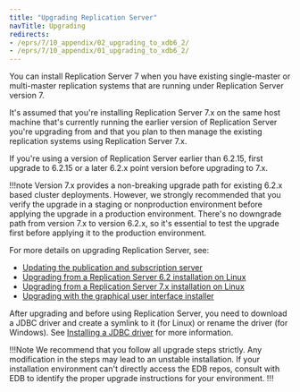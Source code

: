 ```yaml
---
title: "Upgrading Replication Server"
navTitle: Upgrading
redirects:
- /eprs/7/10_appendix/02_upgrading_to_xdb6_2/
- /eprs/7/10_appendix/01_upgrading_to_xdb6_2/
---
```


<div id="upgrading_to_xdb6_2" class="registered_link"></div>

You can install Replication Server 7 when you have existing single-master or multi-master replication systems that are running under Replication Server version 7.

It's assumed that you're installing Replication Server 7.x on the same host machine that's currently running the earlier version of Replication Server you're upgrading from and that you plan to then manage the existing replication systems using Replication Server 7.x.

If you're using a version of Replication Server earlier than 6.2.15, first upgrade to 6.2.15 or a later 6.2.x point version before upgrading to 7.x. 

!!!note
   Version 7.x provides a non-breaking upgrade path for existing 6.2.x based cluster deployments. However, we strongly recommended that you verify the upgrade in a staging or nonproduction environment before applying the upgrade in a production environment. There's no downgrade path from version 7.x to version 6.2.x, so it's essential to test the upgrade first before applying it to the production environment.  



For more details on upgrading Replication Server, see:

- [Updating the publication and subscription server](updating_sub_and_pub_ports)
- [Upgrading from a Replication Server 6.2 installation on Linux](upgrading_with_xdb_rpm_package)
- [Upgrading from a Replication Server 7.x installation on Linux](upgrading_linux)
- [Upgrading with the graphical user interface installer](upgrading_with_gui_installer)

After upgrading and before using Replication Server, you need to download a JDBC driver and create a symlink to it (for Linux) or rename the driver (for Windows). See [Installing a JDBC driver](../installing_jdbc_driver/) for more information.

!!!Note
  We recommend that you follow all upgrade steps strictly. Any modification in the steps may lead to an unstable installation. If your installation environment can't directly access the EDB repos, consult with EDB to identify the proper upgrade instructions for your environment.
!!!
